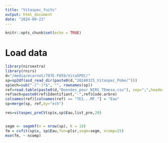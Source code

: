```yaml
---
title: "Vitaspec_fuits"
output: html_document
date: "2024-09-23"
---
```


```r
knitr::opts_chunk$set(echo = TRUE)
```


# Load data
```r
library(nirsextra)
library(rnirs)
d="/media/ecarnot/797E-F059/VitaSPEC/"
sp=sp2df(asd_read_dir(paste0(d,"20240325_Vitaspec_Pobe/")))
sp$ech=sub("-[^-]*$", "", rownames(sp))
ref=read.table(paste0(d,"Données_pour_NIRS_TEmeso.csv"), sep=";",header=TRUE, dec = ",")
ref$ech=paste0(ref$Identifiant,"-",ref$Code.arbre)
colnames(ref)[colnames(ref) == "TE1...MF."] = "Eau"
sp=merge(sp, ref,by="ech")
```

```r


res=vitaspec_preCV(sp$x,sp$Eau,list_pre,20) 


segm <- segmkf(n = nrow(sp), K = 10)
fm = cvfit(sp$x, sp$Eau,fun=plsr,segm=segm, ncomp=25)
mse(fm, ~ ncomp)



```

